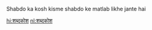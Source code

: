 {{rfd}}{{notenglish}}
Shabdo ka kosh kisme shabdo ke matlab likhe jante hai

[[hi:शब्दकोश]]
[[nl:शब्दकोश]]